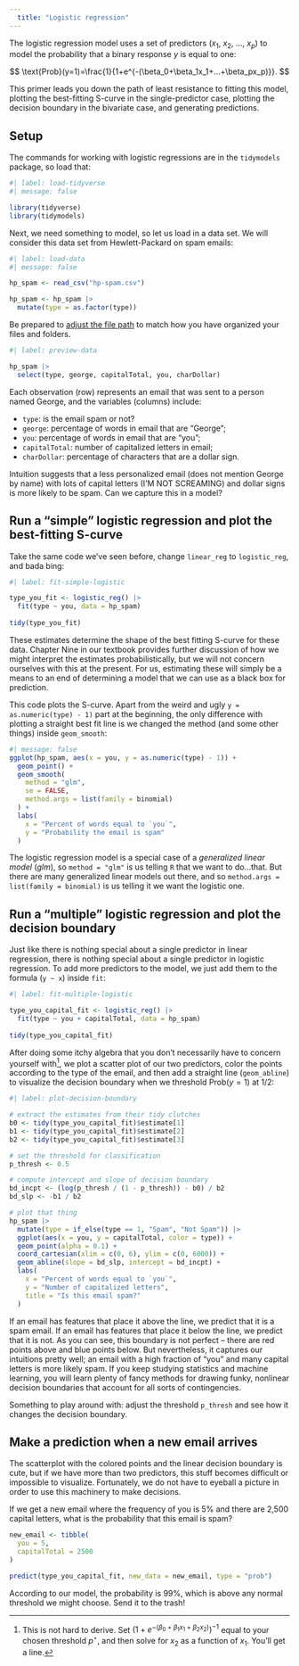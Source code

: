 ```yaml
---
  title: "Logistic regression"
---
```


The logistic regression model uses a set of predictors ($x_1$, $x_2$, ..., $x_p$) to model the probability that a binary response $y$ is equal to one:

$$
\text{Prob}(y=1)=\frac{1}{1+e^{-(\beta_0+\beta_1x_1+...+\beta_px_p)}}.
$$

This primer leads you down the path of least resistance to fitting this model, plotting the best-fitting S-curve in the single-predictor case, plotting the decision boundary in the bivariate case, and generating predictions.

## Setup

The commands for working with logistic regressions are in the `tidymodels` package, so load that:

```r
#| label: load-tidyverse
#| message: false

library(tidyverse) 
library(tidymodels) 
```

Next, we need something to model, so let us load in a data set. We will consider this data set from Hewlett-Packard on spam emails:

```r
#| label: load-data
#| message: false

hp_spam <- read_csv("hp-spam.csv")

hp_spam <- hp_spam |>
  mutate(type = as.factor(type))
```

::: callout-note
Be prepared to [adjust the file path](https://sta101-f24.github.io/computing/computing-file-paths.html) to match how you have organized your files and folders.
:::

```r
#| label: preview-data

hp_spam |>
  select(type, george, capitalTotal, you, charDollar)
```

Each observation (row) represents an email that was sent to a person named George, and the variables (columns) include:

-   `type`: is the email spam or not?
-   `george`: percentage of words in email that are "George";
-   `you`: percentage of words in email that are "you";
-   `capitalTotal`: number of capitalized letters in email;
-   `charDollar`: percentage of characters that are a dollar sign.

Intuition suggests that a less personalized email (does not mention George by name) with lots of capital letters (I'M NOT SCREAMING) and dollar signs is more likely to be spam. Can we capture this in a model?

## Run a "simple" logistic regression and plot the best-fitting S-curve

Take the same code we've seen before, change `linear_reg` to `logistic_reg`, and bada bing:

```r
#| label: fit-simple-logistic

type_you_fit <- logistic_reg() |>
  fit(type ~ you, data = hp_spam)
  
tidy(type_you_fit)
```

These estimates determine the shape of the best fitting S-curve for these data. Chapter Nine in our textbook provides further discussion of how we might interpret the estimates probabilistically, but we will not concern ourselves with this at the present. For us, estimating these will simply be a means to an end of determining a model that we can use as a black box for prediction.

This code plots the S-curve. Apart from the weird and ugly `y = as.numeric(type) - 1)` part at the beginning, the only difference with plotting a straight best fit line is we changed the method (and some other things) inside `geom_smooth`:

```r
#| message: false
ggplot(hp_spam, aes(x = you, y = as.numeric(type) - 1)) + 
  geom_point() + 
  geom_smooth(
    method = "glm", 
    se = FALSE, 
    method.args = list(family = binomial)
  ) + 
  labs(
    x = "Percent of words equal to `you`",
    y = "Probability the email is spam"
  )
```

The logistic regression model is a special case of a *generalized linear model* (*glm*), so `method = "glm"` is us telling `R` that we want to do...that. But there are many generalized linear models out there, and so `method.args = list(family = binomial)` is us telling it we want the logistic one.

## Run a "multiple" logistic regression and plot the decision boundary

Just like there is nothing special about a single predictor in linear regression, there is nothing special about a single predictor in logistic regression. To add more predictors to the model, we just add them to the formula (`y ~ x`) inside `fit`:

```r
#| label: fit-multiple-logistic

type_you_capital_fit <- logistic_reg() |>
  fit(type ~ you + capitalTotal, data = hp_spam)
  
tidy(type_you_capital_fit)
```

After doing some itchy algebra that you don't necessarily have to concern yourself with[^1], we plot a scatter plot of our two predictors, color the points according to the type of the email, and then add a straight line (`geom_abline`) to visualize the decision boundary when we threshold $\text{Prob}(y=1)$ at 1/2:

```r
#| label: plot-decision-boundary

# extract the estimates from their tidy clutches
b0 <- tidy(type_you_capital_fit)$estimate[1]
b1 <- tidy(type_you_capital_fit)$estimate[2]
b2 <- tidy(type_you_capital_fit)$estimate[3]

# set the threshold for classification
p_thresh <- 0.5

# compute intercept and slope of decision boundary
bd_incpt <- (log(p_thresh / (1 - p_thresh)) - b0) / b2
bd_slp <- -b1 / b2

# plot that thing
hp_spam |>
  mutate(type = if_else(type == 1, "Spam", "Not Spam")) |>
  ggplot(aes(x = you, y = capitalTotal, color = type)) +
  geom_point(alpha = 0.1) +
  coord_cartesian(xlim = c(0, 6), ylim = c(0, 6000)) + 
  geom_abline(slope = bd_slp, intercept = bd_incpt) + 
  labs(
    x = "Percent of words equal to `you`",
    y = "Number of capitalized letters",
    title = "Is this email spam?"
  )
```

If an email has features that place it above the line, we predict that it is a spam email. If an email has features that place it below the line, we predict that it is not. As you can see, this boundary is not perfect -- there are red points above and blue points below. But nevertheless, it captures our intuitions pretty well; an email with a high fraction of "you" and many capital letters is more likely spam. If you keep studying statistics and machine learning, you will learn plenty of fancy methods for drawing funky, nonlinear decision boundaries that account for all sorts of contingencies.

Something to play around with: adjust the threshold `p_thresh` and see how it changes the decision boundary.

[^1]: This is not hard to derive. Set $(1+e^{-(\beta_0+\beta_1x_1+\beta_2x_2)})^{-1}$ equal to your chosen threshold $p^\star$, and then solve for $x_2$ as a function of $x_1$. You'll get a line.

## Make a prediction when a new email arrives

The scatterplot with the colored points and the linear decision boundary is cute, but if we have more than two predictors, this stuff becomes difficult or impossible to visualize. Fortunately, we do not have to eyeball a picture in order to use this machinery to make decisions.

If we get a new email where the frequency of you is 5% and there are 2,500 capital letters, what is the probability that this email is spam?

```r
new_email <- tibble(
  you = 5,
  capitalTotal = 2500
)

predict(type_you_capital_fit, new_data = new_email, type = "prob")
```

According to our model, the probability is 99%, which is above any normal threshold we might choose. Send it to the trash!
